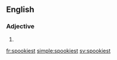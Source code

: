 ==English==

===Adjective===
{{head|en|adjective superlative form}}

# {{en-superlative of|spooky}}

[[fr:spookiest]]
[[simple:spookiest]]
[[sv:spookiest]]